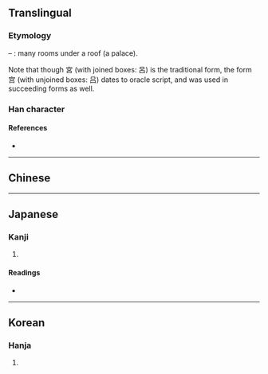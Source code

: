{{also|宮|官}}
{{character info/new}}
==Translingual==

===Etymology===
{{Han simp|宮|f=呂|t=吕}} – {{Han compound|宀|吕|ls=ic}}: many rooms under a roof (a palace).

Note that though 宮 (with joined boxes: 呂) is the traditional form, the form 宫 (with unjoined boxes: 吕) dates to oracle script, and was used in succeeding forms as well.

===Han character===
{{Han char|rn=40|rad=宀|as=06|sn=9|four=|canj=JRR|ids=⿱宀吕}}

====References====
* {{Han ref|kx=0285.101|hdz=20926.030|uh=5BAB|ud=23467}}

----

==Chinese==
{{zh-see|宮|sv}}

----

==Japanese==

===Kanji===
{{ja-kanji|grade=|rs=宀06}}

# {{rfdef|ja|sort=宀06}}

====Readings====
* {{ja-readings|on=[[きゅう]] (kyū), [[ぐう]] (gū)|kun=[[みや]] (miya), [[いえ]] (ie)}}

----

==Korean==

===Hanja===
{{ko-hanja|hangeul=궁|rv=gung|mr=kung}}

# {{rfdef|ko|sort=宀06}}